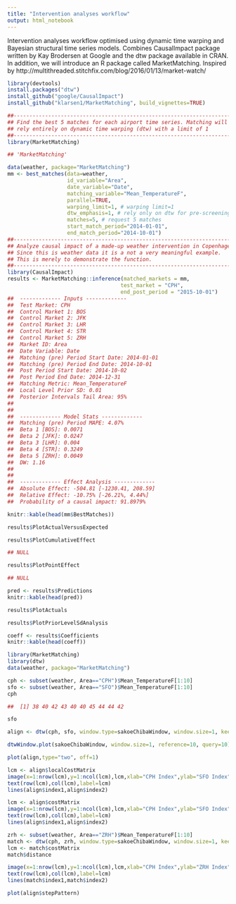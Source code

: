 ```yaml
---
title: "Intervention analyses workflow"
output: html_notebook
---
```


Intervention analyses workflow optimised using dynamic time warping and Bayesian structural time series models. Combines CausalImpact package written by Kay Brodersen at Google and the dtw package available in CRAN. In addition, we will introduce an R package called MarketMatching. Inspired by http://multithreaded.stitchfix.com/blog/2016/01/13/market-watch/ 

```r
library(devtools)
install.packages("dtw")
install_github("google/CausalImpact")
install_github("klarsen1/MarketMatching", build_vignettes=TRUE)
```
```r
##-----------------------------------------------------------------------
## Find the best 5 matches for each airport time series. Matching will
## rely entirely on dynamic time warping (dtw) with a limit of 1
##-----------------------------------------------------------------------
library(MarketMatching)
```
```r
## 'MarketMatching'
```
```r
data(weather, package="MarketMatching")
mm <- best_matches(data=weather,
                   id_variable="Area",
                   date_variable="Date",
                   matching_variable="Mean_TemperatureF",
                   parallel=TRUE,
                   warping_limit=1, # warping limit=1
                   dtw_emphasis=1, # rely only on dtw for pre-screening
                   matches=5, # request 5 matches
                   start_match_period="2014-01-01",
                   end_match_period="2014-10-01")
##-----------------------------------------------------------------------
## Analyze causal impact of a made-up weather intervention in Copenhagen
## Since this is weather data it is a not a very meaningful example.
## This is merely to demonstrate the function.
##-----------------------------------------------------------------------
library(CausalImpact)
results <- MarketMatching::inference(matched_markets = mm,
                                    test_market = "CPH",
                                    end_post_period = "2015-10-01")
## 	------------- Inputs -------------
## 	Test Market: CPH
## 	Control Market 1: BOS
## 	Control Market 2: JFK
## 	Control Market 3: LHR
## 	Control Market 4: STR
## 	Control Market 5: ZRH
## 	Market ID: Area
## 	Date Variable: Date
## 	Matching (pre) Period Start Date: 2014-01-01
## 	Matching (pre) Period End Date: 2014-10-01
## 	Post Period Start Date: 2014-10-02
## 	Post Period End Date: 2014-12-31
## 	Matching Metric: Mean_TemperatureF
## 	Local Level Prior SD: 0.01
## 	Posterior Intervals Tail Area: 95%
##
##
## 	------------- Model Stats -------------
## 	Matching (pre) Period MAPE: 4.07%
## 	Beta 1 [BOS]: 0.0071
## 	Beta 2 [JFK]: 0.0247
## 	Beta 3 [LHR]: 0.004
## 	Beta 4 [STR]: 0.3249
## 	Beta 5 [ZRH]: 0.0049
## 	DW: 1.16
##
##
## 	------------- Effect Analysis -------------
## 	Absolute Effect: -504.81 [-1230.41, 208.59]
## 	Relative Effect: -10.75% [-26.21%, 4.44%]
## 	Probability of a causal impact: 91.8979%
```
```r
knitr::kable(head(mm$BestMatches))
```
```r
results$PlotActualVersusExpected
```
```r
results$PlotCumulativeEffect

## NULL

```

```r
results$PlotPointEffect

## NULL

```

```r
pred <- results$Predictions
knitr::kable(head(pred))
```
```r
results$PlotActuals
```
```r
results$PlotPriorLevelSdAnalysis
```
```r
coeff <- results$Coefficients
knitr::kable(head(coeff))
```
```r
library(MarketMatching)
library(dtw)
data(weather, package="MarketMatching")

cph <- subset(weather, Area=="CPH")$Mean_TemperatureF[1:10]
sfo <- subset(weather, Area=="SFO")$Mean_TemperatureF[1:10]
cph

##  [1] 38 40 42 43 40 40 45 44 44 42
```
```r
sfo
```
```r
align <- dtw(cph, sfo, window.type=sakoeChibaWindow, window.size=1, keep=TRUE)
```
```r
dtwWindow.plot(sakoeChibaWindow, window.size=1, reference=10, query=10)
```
```r
plot(align,type="two", off=1)
```
```r
lcm <- align$localCostMatrix
image(x=1:nrow(lcm),y=1:ncol(lcm),lcm,xlab="CPH Index",ylab="SFO Index")
text(row(lcm),col(lcm),label=lcm)
lines(align$index1,align$index2)
```
```r
lcm <- align$costMatrix
image(x=1:nrow(lcm),y=1:ncol(lcm),lcm,xlab="CPH Index",ylab="SFO Index")
text(row(lcm),col(lcm),label=lcm)
lines(align$index1,align$index2)
```
```r
zrh <- subset(weather, Area=="ZRH")$Mean_TemperatureF[1:10]
match <- dtw(cph, zrh, window.type=sakoeChibaWindow, window.size=1, keep=TRUE)
lcm <- match$costMatrix
match$distance
```
```r
image(x=1:nrow(lcm),y=1:ncol(lcm),lcm,xlab="CPH Index",ylab="ZRH Index")
text(row(lcm),col(lcm),label=lcm)
lines(match$index1,match$index2)
```
```r
plot(align$stepPattern)
```

